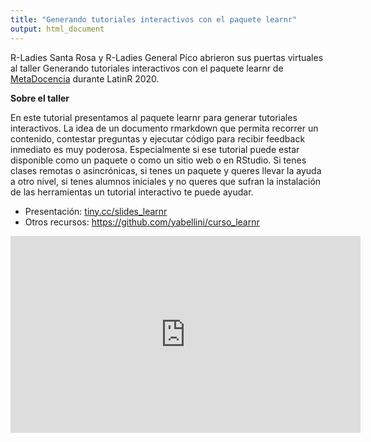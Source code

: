 ```yaml
---
title: "Generando tutoriales interactivos con el paquete learnr"
output: html_document
---
```


R-Ladies Santa Rosa y R-Ladies General Pico abrieron sus puertas virtuales al taller Generando tutoriales interactivos con el paquete learnr de [MetaDocencia](https://www.metadocencia.org/) durante LatinR 2020.

**Sobre el taller**

En este tutorial presentamos al paquete learnr para generar tutoriales interactivos. La idea de un documento rmarkdown que permita recorrer un contenido, contestar preguntas y ejecutar código para recibir feedback inmediato es muy poderosa. Especialmente si ese tutorial puede estar disponible como un paquete o como un sitio web o en RStudio. Si tenes clases remotas o asincrónicas, si tenes un paquete y queres llevar la ayuda a otro nivel, si tenes alumnos iniciales y no queres que sufran la instalación de las herramientas un tutorial interactivo te puede ayudar.

* Presentación: [tiny.cc/slides_learnr](tiny.cc/slides_learnr)
* Otros recursos: [https://github.com/yabellini/curso_learnr](https://github.com/yabellini/curso_learnr)

<iframe width="560" height="315" src="https://www.youtube-nocookie.com/embed/n6IaftU1yjM" frameborder="0" allow="accelerometer; autoplay; clipboard-write; encrypted-media; gyroscope; picture-in-picture" allowfullscreen></iframe>
